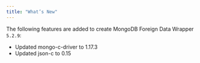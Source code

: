 ```yaml
---
title: "What’s New"
---
```


<div id="whats_new" class="registered_link"></div>

The following features are added to create MongoDB Foreign Data Wrapper `5.2.9`:

- Updated mongo-c-driver to 1.17.3
- Updated json-c to 0.15 
